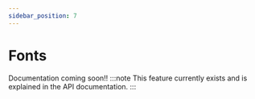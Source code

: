 ```yaml
---
sidebar_position: 7
---
```


# Fonts

Documentation coming soon!!
:::note
This feature currently exists and is explained in the API documentation.
:::
